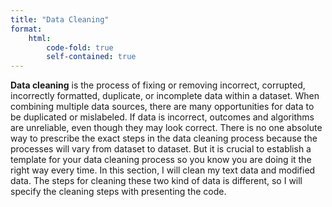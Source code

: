 ```yaml
---
title: "Data Cleaning"
format: 
    html: 
        code-fold: true
        self-contained: true
---
```


**Data cleaning** is the process of fixing or removing incorrect, corrupted, incorrectly formatted, duplicate, or incomplete data within a dataset. When combining multiple data sources, there are many opportunities for data to be duplicated or mislabeled. If data is incorrect, outcomes and algorithms are unreliable, even though they may look correct. There is no one absolute way to prescribe the exact steps in the data cleaning process because the processes will vary from dataset to dataset. But it is crucial to establish a template for your data cleaning process so you know you are doing it the right way every time. In this section, I will clean my text data and modified data. The steps for cleaning these two kind of data is different, so I will specify the cleaning steps with presenting the code. 

### 
```python
```